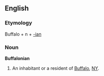 ==English==

===Etymology===
Buffalo + n + [[-ian]]

===Noun===
'''Buffalonian'''

# An inhabitant or a resident of [[Buffalo]], [[NY]].